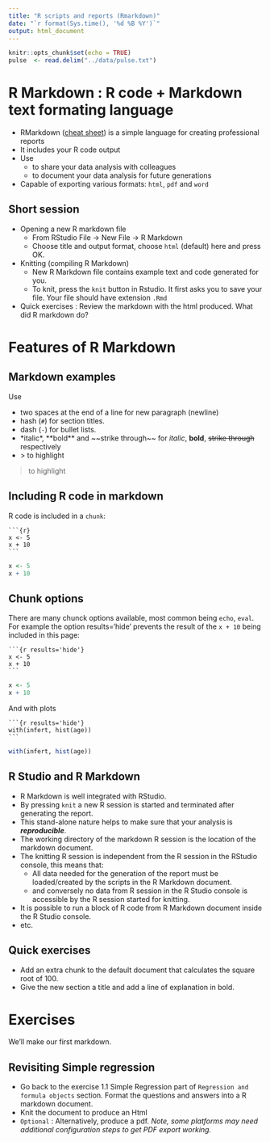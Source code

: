 ```yaml
---
title: "R scripts and reports (Rmarkdown)"
date: "`r format(Sys.time(), '%d %B %Y')`"
output: html_document
---
```


```r
knitr::opts_chunk$set(echo = TRUE)
pulse  <- read.delim("../data/pulse.txt")
```

# R Markdown : R code + Markdown text formating language

- RMarkdown ([cheat sheet](http://www.rstudio.com/wp-content/uploads/2016/03/rmarkdown-cheatsheet-2.0.pdf)) is a simple language for creating professional reports
- It includes your R code output
- Use 
  - to share your data analysis with colleagues
  - to document your data analysis for future generations
- Capable of exporting various formats: `html`, `pdf` and  `word`


## Short session

  - Opening a new R markdown file
    - From RStudio  File -> New File -> R Markdown
    - Choose title and output format, choose `html` (default) here and press OK.
  - Knitting (compiling R Markdown) 
    - New R Markdown file contains example text and code generated for you.
    - To knit, press the `knit` button in Rstudio. It first asks you to save your file. Your file should have extension `.Rmd`
  - Quick exercises : Review the markdown with the html produced. What did R markdown do?

# Features of R Markdown

## Markdown examples

Use 

  - two spaces at the end of a line for new paragraph (newline)
  - hash (`#`) for section titles. 
  - dash (`-`) for bullet lists.
  - \*italic\*, \*\*bold\*\* and \~\~strike through\~\~ for  *italic*, **bold**, ~~strike through~~ respectively
  - \> to highlight 
  
> to highlight

## Including R code in markdown

R code is included in a `chunk`:

<pre><code>```{r}
x <- 5
x + 10
```</code></pre>

```r
x <- 5
x + 10
```

## Chunk options

There are many chunck options available, most common being `echo`, `eval`. For example the option results='hide' prevents the result of the `x + 10` being included in this page:  

<pre><code>```{r results='hide'}
x <- 5
x + 10
```</code></pre>

```r
x <- 5
x + 10
```

And with plots

<pre><code>```{r results='hide'}
with(infert, hist(age))
```</code></pre>

```r
with(infert, hist(age))
```

## R Studio and R Markdown

- R Markdown is well integrated with RStudio.
- By pressing `knit` a new R session is started and terminated after generating the report.
- This stand-alone nature helps to make sure that your analysis is ***reproducible***.
- The working directory of the markdown R session is the location of the markdown document.
- The knitting R session is independent from the R session in the RStudio console, this means that:
  - All data  needed for the generation of the report must be loaded/created by the scripts in the R Markdown document.
  - and conversely no data from R session in the R Studio console is accessible by the R session started for knitting. 
- It is possible to run a block of R code from R Markdown document inside the R Studio console.
- etc.

## Quick exercises

- Add an extra chunk to the default document that calculates the square root of 100.
- Give the new section a title and add a line of explanation in bold.

# Exercises

We'll make our first markdown.

## Revisiting Simple regression

- Go back to the exercise  1.1 Simple Regression part of  `Regression and formula objects` section. Format the questions and answers into a R markdown document.
- Knit the document to produce an Html
- `Optional` : Alternatively, produce a pdf. *Note, some platforms may need additional configuration steps to get PDF export working.*

